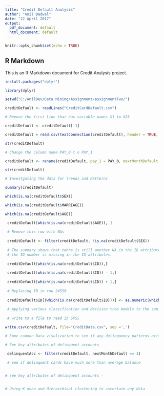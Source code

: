 ---
title: "Credit Default Analysis"
author: "Anil Dadwal"
date: "22 April 2017"
output:
  pdf_document: default
  html_document: default
---

```{r Credit Analysis, include=FALSE}
knitr::opts_chunk$set(echo = TRUE)
```

## R Markdown

This is an R Markdown document for Credit Analysis project. 

```{r CreditDefault echo=FALSE}

install.packages("dplyr")

library(dplyr)

setwd("C:/AnilDev/Data Mining/Assignment/assignmentTwo/")

creditDefault <- readLines("CreditCardDefault.csv")

# Remove the first line that has variable names X1 to X23

creditDefault <- creditDefault[-1]

creditDefault = read.csv(textConnection(creditDefault), header = TRUE, stringsAsFactors = FALSE)

str(creditDefault)

# Change the column name PAY_0 t o PAY_1 

creditDefault <- rename(creditDefault, pay_1 = PAY_0, nextMonthDefault = default.payment.next.month )

str(creditDefault)

# Investgating the data for trends and Patterns

summary(creditDefault)

which(is.na(creditDefault$SEX))

which(is.na(creditDefault$MARRIAGE))

which(is.na(creditDefault$AGE))

 creditDefault[which(is.na(creditDefault$AGE)), ]
 
 # Remove this row with NAs
 
 creditDefault <- filter(creditDefault, !is.na(creditDefault$SEX))
 
 # The summary shows that tehre is still another NA in the ID attribute,The two functions below show that 
 # the ID number is missing in the ID attributes.
 
 creditDefault[which(is.na(creditDefault$ID)),]
 
 creditDefault[which(is.na(creditDefault$ID)) - 1,]
 
 creditDefault[which(is.na(creditDefault$ID)) + 1,]
 
 # Replacing ID in row 24559
 
 creditDefault$ID[(which(is.na(creditDefault$ID)))] <- as.numeric(which(is.na(creditDefault$ID)))
 
 # Applying various classification and decision tree models to the sanitised Dataframe
 
 # write to a file to read in SPSS

write.csv(creditDefault, file="CreditData.csv", sep =',')

# Some common Data visulization to see if any delinquency patterns exist.

# See key attributes of delinquent accounts 

 delinquentAcc <- filter(creditDefault, nextMonthDefault == 1)
 
 # see if delinquent cards have much more than average balance


# see key attributes of delinquent accounts - 


# Using K mean and Hierarchical clustering to ascertain any data




```

